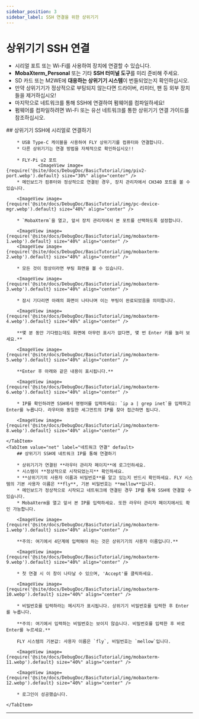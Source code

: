 ```yaml
---
sidebar_position: 3
sidebar_label: SSH 연결을 위한 상위기기
---
```






# 상위기기 SSH 연결


* 시리얼 포트 또는 Wi-Fi를 사용하여 장치에 연결할 수 있습니다.
* **MobaXterm_Personal** 또는 기타 **SSH 터미널 도구**를 미리 준비해 주세요.
* SD 카드 또는 M2WE에 **대응하는 상위기기 시스템**이 번들되었는지 확인하십시오.
* 만약 상위기기가 정상적으로 부팅되지 않는다면 드라이버, 리미터, 팬 등 외부 장치들을 제거하십시오!
* 마지막으로 네트워크를 통해 SSH에 연결하여 펌웨어를 컴파일하세요!
* 펌웨어를 컴파일하려면 Wi-Fi 또는 유선 네트워크를 통한 상위기기 연결 가이드를 참조하십시오.

<Tabs>
    <TabItem value="serial" label="시리얼 연결" default>
        ## 상위기기 SSH에 시리얼로 연결하기

        * USB Type-C 케이블을 사용하여 FLY 상위기기를 컴퓨터와 연결합니다.
        * 다른 상위기기는 연결 방법을 자체적으로 확인하십시오!!

        * FLY-Pi v2 포트
                <ImageView image={require('@site/docs/DebugDoc/BasicTutorial/img/piv2-port.webp').default} size="30%" align="center" />
        * 메인보드가 컴퓨터와 정상적으로 연결된 경우, 장치 관리자에서 CH340 포트를 볼 수 있습니다.

        <ImageView image={require('@site/docs/DebugDoc/BasicTutorial/img/pc-device-mgr.webp').default} size="40%" align="center" />

        * `MobaXterm`을 열고, 앞서 장치 관리자에서 본 포트를 선택하도록 설정합니다.

        <ImageView image={require('@site/docs/DebugDoc/BasicTutorial/img/mobaxterm-1.webp').default} size="40%" align="center" />
        <ImageView image={require('@site/docs/DebugDoc/BasicTutorial/img/mobaxterm-2.webp').default} size="40%" align="center" />

        * 모든 것이 정상이라면 부팅 화면을 볼 수 있습니다.

        <ImageView image={require('@site/docs/DebugDoc/BasicTutorial/img/mobaxterm-3.webp').default} size="40%" align="center" />

        * 잠시 기다리면 아래의 화면이 나타나며 이는 부팅이 완료되었음을 의미합니다.

        <ImageView image={require('@site/docs/DebugDoc/BasicTutorial/img/mobaxterm-4.webp').default} size="40%" align="center" />

        **몇 분 동안 기다렸는데도 화면에 아무런 표시가 없다면, 몇 번 Enter 키를 눌러 보세요.**

        <ImageView image={require('@site/docs/DebugDoc/BasicTutorial/img/mobaxterm-5.webp').default} size="40%" align="center" />

        **Enter 후 아래와 같은 내용이 표시됩니다.**

        <ImageView image={require('@site/docs/DebugDoc/BasicTutorial/img/mobaxterm-6.webp').default} size="40%" align="center" />

        * IP를 확인하려면 SSH에서 명령어를 입력하세요: `ip a | grep inet`을 입력하고 Enter를 누릅니다. 라우터와 동일한 세그먼트의 IP를 찾아 접근하면 됩니다.

        <ImageView image={require('@site/docs/DebugDoc/BasicTutorial/img/mobaxterm-8.webp').default} size="40%" align="center" />

    </TabItem>
    <TabItem value="net" label="네트워크 연결" default>
        ## 상위기기 SSH에 네트워크 IP를 통해 연결하기

        * 상위기기가 연결된 **라우터 관리자 페이지**에 로그인하세요.
        * 시스템이 **정상적으로 시작되었는지** 확인하세요.
        * **상위기기의 사용자 이름과 비밀번호**를 알고 있는지 반드시 확인하세요. FLY 시스템의 기본 사용자 이름은 **fly**, 기본 비밀번호는 **mellow**입니다.
        * 메인보드가 정상적으로 시작되고 네트워크에 연결된 경우 IP를 통해 SSH에 연결할 수 있습니다.
        * MobaXterm을 열고 앞서 본 IP를 입력하세요. 또한 라우터 관리자 페이지에서도 확인 가능합니다.

        <ImageView image={require('@site/docs/DebugDoc/BasicTutorial/img/mobaxterm-1.webp').default} size="40%" align="center" />

        **주의: 여기에서 4단계에 입력해야 하는 것은 상위기기의 사용자 이름입니다.**

        <ImageView image={require('@site/docs/DebugDoc/BasicTutorial/img/mobaxterm-9.webp').default} size="40%" align="center" />

        * 첫 연결 시 이 창이 나타날 수 있으며, 'Accept'를 클릭하세요.

        <ImageView image={require('@site/docs/DebugDoc/BasicTutorial/img/mobaxterm-10.webp').default} size="40%" align="center" />

        * 비밀번호를 입력하라는 메시지가 표시됩니다. 상위기기 비밀번호를 입력한 후 Enter를 누릅니다.

        **주의: 여기에서 입력하는 비밀번호는 보이지 않습니다. 비밀번호를 입력한 후 바로 Enter를 누르세요.**

        FLY 시스템의 기본값: 사용자 이름은 `fly`, 비밀번호는 `mellow`입니다.

        <ImageView image={require('@site/docs/DebugDoc/BasicTutorial/img/mobaxterm-11.webp').default} size="40%" align="center" />

        <ImageView image={require('@site/docs/DebugDoc/BasicTutorial/img/mobaxterm-12.webp').default} size="40%" align="center" />

        * 로그인이 성공했습니다.

    </TabItem>
</Tabs>

----
